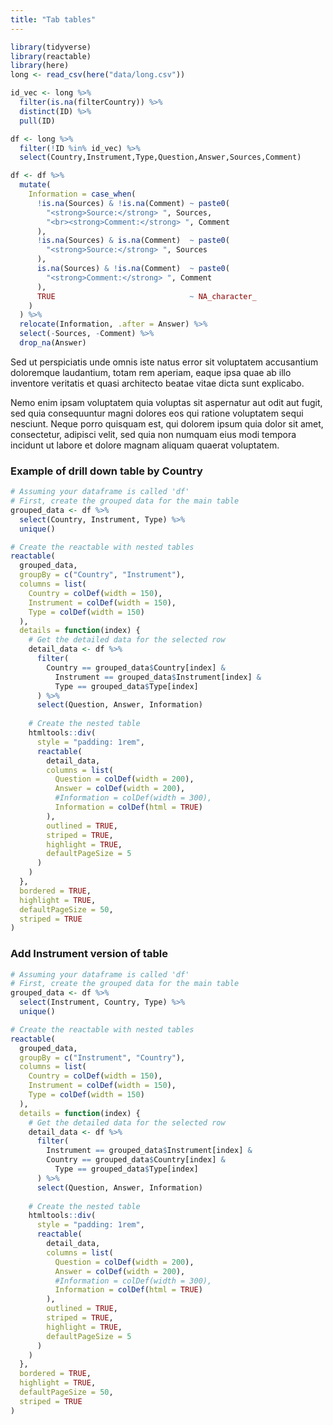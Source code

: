 ```yaml
---
title: "Tab tables"
---
```


```r
library(tidyverse)
library(reactable)
library(here)
long <- read_csv(here("data/long.csv"))

id_vec <- long %>% 
  filter(is.na(filterCountry)) %>% 
  distinct(ID) %>% 
  pull(ID)

df <- long %>%
  filter(!ID %in% id_vec) %>% 
  select(Country,Instrument,Type,Question,Answer,Sources,Comment)

df <- df %>%
  mutate(
    Information = case_when(
      !is.na(Sources) & !is.na(Comment) ~ paste0(
        "<strong>Source:</strong> ", Sources,
        "<br><strong>Comment:</strong> ", Comment
      ),
      !is.na(Sources) & is.na(Comment)  ~ paste0(
        "<strong>Source:</strong> ", Sources
      ),
      is.na(Sources) & !is.na(Comment)  ~ paste0(
        "<strong>Comment:</strong> ", Comment
      ),
      TRUE                              ~ NA_character_
    )
  ) %>%
  relocate(Information, .after = Answer) %>%
  select(-Sources, -Comment) %>% 
  drop_na(Answer)

```


Sed ut perspiciatis unde omnis iste natus error sit voluptatem accusantium doloremque laudantium, totam rem aperiam, eaque ipsa quae ab illo inventore veritatis et quasi architecto beatae vitae dicta sunt explicabo. 

Nemo enim ipsam voluptatem quia voluptas sit aspernatur aut odit aut fugit, sed quia consequuntur magni dolores eos qui ratione voluptatem sequi nesciunt. Neque porro quisquam est, qui dolorem ipsum quia dolor sit amet, consectetur, adipisci velit, sed quia non numquam eius modi tempora incidunt ut labore et dolore magnam aliquam quaerat voluptatem. 

### Example of drill down table by Country

```r
# Assuming your dataframe is called 'df'
# First, create the grouped data for the main table
grouped_data <- df %>%
  select(Country, Instrument, Type) %>%
  unique()

# Create the reactable with nested tables
reactable(
  grouped_data,
  groupBy = c("Country", "Instrument"),
  columns = list(
    Country = colDef(width = 150),
    Instrument = colDef(width = 150),
    Type = colDef(width = 150)
  ),
  details = function(index) {
    # Get the detailed data for the selected row
    detail_data <- df %>%
      filter(
        Country == grouped_data$Country[index] &
          Instrument == grouped_data$Instrument[index] &
          Type == grouped_data$Type[index]
      ) %>%
      select(Question, Answer, Information)
    
    # Create the nested table
    htmltools::div(
      style = "padding: 1rem",
      reactable(
        detail_data,
        columns = list(
          Question = colDef(width = 200),
          Answer = colDef(width = 200),
          #Information = colDef(width = 300),
          Information = colDef(html = TRUE)
        ),
        outlined = TRUE,
        striped = TRUE,
        highlight = TRUE,
        defaultPageSize = 5
      )
    )
  },
  bordered = TRUE,
  highlight = TRUE,
  defaultPageSize = 50,
  striped = TRUE
)

```

### Add Instrument version of table

```r
# Assuming your dataframe is called 'df'
# First, create the grouped data for the main table
grouped_data <- df %>%
  select(Instrument, Country, Type) %>%
  unique()

# Create the reactable with nested tables
reactable(
  grouped_data,
  groupBy = c("Instrument", "Country"),
  columns = list(
    Country = colDef(width = 150),
    Instrument = colDef(width = 150),
    Type = colDef(width = 150)
  ),
  details = function(index) {
    # Get the detailed data for the selected row
    detail_data <- df %>%
      filter(
        Instrument == grouped_data$Instrument[index] &
        Country == grouped_data$Country[index] &
          Type == grouped_data$Type[index]
      ) %>%
      select(Question, Answer, Information)
    
    # Create the nested table
    htmltools::div(
      style = "padding: 1rem",
      reactable(
        detail_data,
        columns = list(
          Question = colDef(width = 200),
          Answer = colDef(width = 200),
          #Information = colDef(width = 300),
          Information = colDef(html = TRUE)
        ),
        outlined = TRUE,
        striped = TRUE,
        highlight = TRUE,
        defaultPageSize = 5
      )
    )
  },
  bordered = TRUE,
  highlight = TRUE,
  defaultPageSize = 50,
  striped = TRUE
)

```